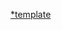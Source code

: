 <noinclude>
{{noteTA
|1=zh-cn:传颂之物;zh-hk:傳頌之物;zh-tw:受讚頌者;
|2=zh-cn:提亚拉之泪;zh-hk:提亞拉之淚;zh-tw:皇冠之淚;
}}
</noinclude>{{navbox
|name=Leaf
|state  = {{{state|<includeonly>expanded</includeonly>}}}
|color=#91BA58
|bodyclass = hlist
|title=[[Leaf]]/[[AQUAPLUS]]
|group-style=background-color:#91BA58
|group1 = 傳頌之物系列
|list1  =
* [[傳頌之物|致逝者的搖籃曲]]
* [[傳頌之物 虛偽的假面|虛偽的假面]]
* [[傳頌之物 二人的白皇|二人的白皇]]
* [[受讚頌者斬]]
* [[傳頌之物 LOST FLAG]]
* [[傳頌之物系列角色列表|角色列表]]
|group2 = 白色相簿系列
|list2  =
* [[白色相簿]]
* [[白色相簿2]]
|group3 = 皇冠之淚系列
|list3  =
* [[花冠之淚|皇冠之淚]]
* {{tsl|ja|ティアーズ・トゥ・ティアラII_覇王の末裔|皇冠之淚2 霸王的末裔}}
|group4 =To Heart系列
|list4 =
* [[To Heart]]
* [[ToHeart2]]
|group5 = 迷宮旅人系列
|list5 =
* {{tsl|ja|ToHeart2_ダンジョントラベラーズ|迷宮旅人}}
* {{tsl|ja|ダンジョントラベラーズ2_王立図書館とマモノの封印|迷宮旅人2 王立圖書館與魔物封印}}
* {{tsl|ja|ダンジョントラベラーズ2-2_闇堕ちの乙女とはじまりの書|迷宮旅人2-2 暗堕少女与起始之书}}
|group6=<div style="text-align: center;">其它視覺小說</div>
|list6=
* {{lang|ja|[[雫]]}}
* {{tsl|ja|痕|痕 (視覺小說)|痕}}
* {{tsl|ja|Routes|Routes (視覺小說)|Routes}}
|group7=<div style="text-align: center;">其它遊戲</div>
|list7=
* {{tsl|ja|誰彼|誰彼}}
* [[沒有天使的12月]]
* [[鎖 -Kusari-]]
* {{tsl|ja|星の王子くん}}
* [[漫画派对 (游戏)|漫畫派對]]
* [[Magical☆Antique]]
* {{tsl|ja|Filsnown}}
* [[Tenerezza]]
* [[你在米吉多之丘的呼唤]]
* [[AQUAPAZZA]]
* {{tsl|ja|DR2ナイト雀鬼|DR2夜雀鬼}}
* [[Fullani]]
|group8=<div style="text-align: center;">{{tsl|ja|PIECE|P/ECE}}</div>
|list8=
* {{tsl|ja|PIECE|PIECE主機}}
* {{tsl|ja|おでかけマルチ|Multi's Going Out}}
|group9=<div style="text-align: center;">其他</div>
|list9=
* [[Leaf Amusement Soft]]
* {{tsl|ja|LeafTCG}}
* [[Lycee|Lycée]]
* {{tsl|ja|F.I.X. Records}}
|group10 = <div style="text-align: center;">工作人員</div>
|list10 = 
{{Navbox|child
|group1 = '''社長'''
|list1 =
* {{tsl|ja|下川直哉|下川直哉}}
|group2 = '''劇本'''
|list2 =
* {{tsl|ja|菅宗光|菅宗光}}
* {{tsl|ja|三宅章介|三宅章介}}
* [[涼元悠一]]
* （{{tsl|ja|高橋龍也}}）
* （{{tsl|ja|竹林明秀}}）
* （{{tsl|ja|原田宇陀児}}）
|group3 = '''原画'''
|list3 =
* {{tsl|ja|甘露樹}}
* {{tsl|ja|カワタヒサシ}}
* {{tsl|ja|なかむらたけし}}
* [[睦美美里]]
* {{tsl|ja|甘味みきひろ}}
* （{{tsl|ja|はぎやまさかげ}}）
* （{{tsl|ja|水無月徹}}）
|group4 = '''音樂'''
|list4 =
* {{tsl|ja|下川直哉}}
* {{tsl|ja|中上和英}}
* {{tsl|ja|松岡純也}}
* {{tsl|ja|石川真也}}
* [[衣笠道雄]]
* {{tsl|ja|日下隆之介}}
* （[[折戶伸治]]）
|group5 = '''歌手'''
|list5 =
* {{tsl|ja|AKKO_(Leaf)|AKKO}}
* [[上原玲奈]]
* [[小山剛志]]
* [[Suara]]
* {{tsl|ja|津田朱里}}
* [[中山愛梨沙]]
* {{tsl|ja|美崎しのぶ}}
* {{tsl|ja|元田惠美}}
|group6 = '''備註'''
|list6 =
* （括號內文字）表示的是現在不在[[Leaf]]就職的人員（歌手除外）
}}
}}
<noinclude>
[[Category:Leaf|*template]]
[[Category:电子游戏公司导航模板|{{PAGENAME}}]]
</noinclude>